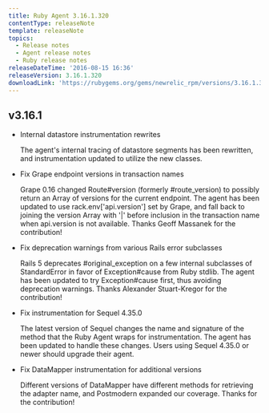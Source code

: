 ```yaml
---
title: Ruby Agent 3.16.1.320
contentType: releaseNote
template: releaseNote
topics:
  - Release notes
  - Agent release notes
  - Ruby release notes
releaseDateTime: '2016-08-15 16:36'
releaseVersion: 3.16.1.320
downloadLink: 'https://rubygems.org/gems/newrelic_rpm/versions/3.16.1.320'
---
```


## v3.16.1

* Internal datastore instrumentation rewrites

  The agent's internal tracing of datastore segments has been rewritten, and instrumentation updated to utilize the new classes.
* Fix Grape endpoint versions in transaction names

  Grape 0.16 changed Route#version (formerly #route_version) to possibly return an Array of versions for the current endpoint. The agent has been updated to use rack.env\['api.version'] set by Grape, and fall back to joining the version Array with '|' before inclusion in the transaction name when api.version is not available. Thanks Geoff Massanek for the contribution!
* Fix deprecation warnings from various Rails error subclasses

  Rails 5 deprecates #original_exception on a few internal subclasses of StandardError in favor of Exception#cause from Ruby stdlib. The agent has been updated to try Exception#cause first, thus avoiding deprecation warnings. Thanks Alexander Stuart-Kregor for the contribution!
* Fix instrumentation for Sequel 4.35.0

  The latest version of Sequel changes the name and signature of the method that the Ruby Agent wraps for instrumentation. The agent has been updated to handle these changes. Users using Sequel 4.35.0 or newer should upgrade their agent.
* Fix DataMapper instrumentation for additional versions

  Different versions of DataMapper have different methods for retrieving the adapter name, and Postmodern expanded our coverage. Thanks for the contribution!
